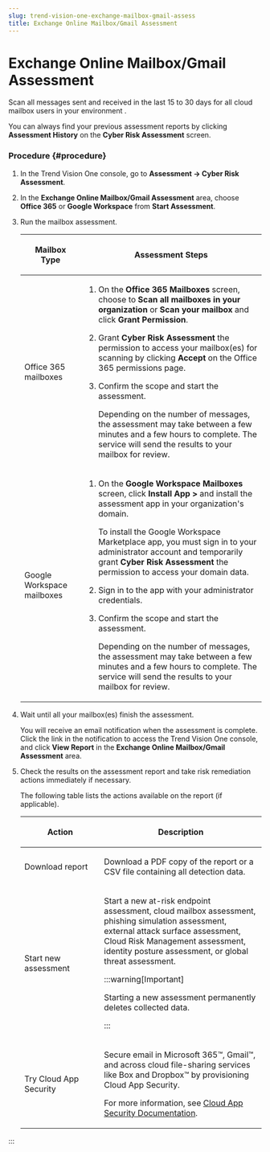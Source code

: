 ```yaml
---
slug: trend-vision-one-exchange-mailbox-gmail-assess
title: Exchange Online Mailbox/Gmail Assessment
---
```

# Exchange Online Mailbox/Gmail Assessment

Scan all messages sent and received in the last 15 to 30 days for all cloud mailbox users in your environment .

You can always find your previous assessment reports by clicking **Assessment History** on the **Cyber Risk Assessment** screen.

### Procedure {#procedure}

1.  In the Trend Vision One console, go to **Assessment → Cyber Risk Assessment**.

2.  In the **Exchange Online Mailbox/Gmail Assessment** area, choose **Office 365** or **Google Workspace** from **Start Assessment**.

3.  Run the mailbox assessment.

    <table>
    <colgroup>
    <col style="width: 25%" />
    <col style="width: 75%" />
    </colgroup>
    <thead>
    <tr>
    <th><p>Mailbox Type</p></th>
    <th><p>Assessment Steps</p></th>
    </tr>
    </thead>
    <tbody>
    <tr>
    <td><p>Office 365 mailboxes</p></td>
    <td><ol>
    <li><p>On the <strong>Office 365 Mailboxes</strong> screen, choose to <strong>Scan all mailboxes in your organization</strong> or <strong>Scan your mailbox</strong> and click <strong>Grant Permission</strong>.</p></li>
    <li><p>Grant <strong>Cyber Risk Assessment</strong> the permission to access your mailbox(es) for scanning by clicking <strong>Accept</strong> on the Office 365 permissions page.</p></li>
    <li><p>Confirm the scope and start the assessment.</p>
    <p>Depending on the number of messages, the assessment may take between a few minutes and a few hours to complete. The service will send the results to your mailbox for review.</p></li>
    </ol></td>
    </tr>
    <tr>
    <td><p>Google Workspace mailboxes</p></td>
    <td><ol>
    <li><p>On the <strong>Google Workspace Mailboxes</strong> screen, click <strong>Install App &gt;</strong> and install the assessment app in your organization's domain.</p>
    <p>To install the Google Workspace Marketplace app, you must sign in to your administrator account and temporarily grant <strong>Cyber Risk Assessment</strong> the permission to access your domain data.</p></li>
    <li><p>Sign in to the app with your administrator credentials.</p></li>
    <li><p>Confirm the scope and start the assessment.</p>
    <p>Depending on the number of messages, the assessment may take between a few minutes and a few hours to complete. The service will send the results to your mailbox for review.</p></li>
    </ol></td>
    </tr>
    </tbody>
    </table>

4.  Wait until all your mailbox(es) finish the assessment.

    You will receive an email notification when the assessment is complete. Click the link in the notification to access the Trend Vision One console, and click **View Report** in the **Exchange Online Mailbox/Gmail Assessment** area.

5.  Check the results on the assessment report and take risk remediation actions immediately if necessary.

    The following table lists the actions available on the report (if applicable).

    <table>
    <colgroup>
    <col style="width: 33%" />
    <col style="width: 67%" />
    </colgroup>
    <thead>
    <tr>
    <th><p>Action</p></th>
    <th><p>Description</p></th>
    </tr>
    </thead>
    <tbody>
    <tr>
    <td><p>Download report</p></td>
    <td><p>Download a PDF copy of the report or a CSV file containing all detection data.</p></td>
    </tr>
    <tr>
    <td><p>Start new assessment</p></td>
    <td><p>Start a new at-risk endpoint assessment, cloud mailbox assessment, phishing simulation assessment, external attack surface assessment, Cloud Risk Management assessment, identity posture assessment, or global threat assessment.</p>


    :::warning[Important]

    <p>Starting a new assessment permanently deletes collected data.</p>


    :::

    </td>
    </tr>
    <tr>
    <td><p>Try Cloud App Security</p></td>
    <td><p>Secure email in Microsoft 365™, Gmail™, and across cloud file-sharing services like Box and Dropbox™ by provisioning Cloud App Security.</p>
    <p>For more information, see <a href="https://docs.trendmicro.com/en-us/enterprise/cloud-app-security-online-help/about-cloud-app-secu.aspx">Cloud App Security Documentation</a>.</p></td>
    </tr>
    </tbody>
    </table>
:::
